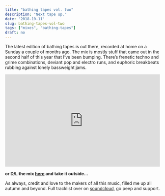 ```yaml
---
title: "bathing tapes vol. two"
description: "Next tape up."
date: '2018-10-11'
slug: bathing-tapes-vol-two
tags: ["mixes", "bathing-tapes"]
draft: no
---
```


The latest edition of bathing tapes is out there, recorded at home on a Sunday a couple of months ago. The mix is mostly stuff that came out in the second half of this year that I've been bumping. There's frenetic techno and grime combinations, deviant pop and electro runs, and euphoric breakbeats rubbing against lonely bassweight jams. 

<iframe width="100%" height="300" scrolling="no" frameborder="no" allow="autoplay" src="https://w.soundcloud.com/player/?url=https%3A//api.soundcloud.com/tracks/487675539&color=%23100f0f&auto_play=false&hide_related=false&show_comments=true&show_user=true&show_reposts=false&show_teaser=true&visual=true"></iframe>

**or D/L the mix [here](https://dl.dropboxusercontent.com/s/qgi3kyuuwfn4p23/bathing_tapes_vol_two.mp3?dl=1) and take it outside...**

As always, credit and love to the makers of all this music, filled me up all autumn and beyond. Full tracklist over on [soundcloud](https://soundcloud.com/3w3n/bathing-tapes-vol-two), go peep and support.
